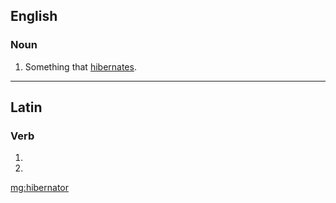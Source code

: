 ==English==

===Noun===
{{en-noun}}

# Something that [[hibernate]]s.

----

==Latin==

===Verb===
{{la-verb-form|hībernātor}}

# {{conjugation of|hiberno|hībernō|2|s|fut|pass|imp|lang=la}}
# {{conjugation of|hiberno|hībernō|3|s|fut|pass|imp|lang=la}}

[[mg:hibernator]]